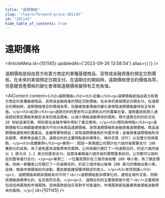 ```yaml
---
title: "遠期價格"
slug: "/learn/forward-price-101145"
id: "101145"
hide_table_of_contents: true
---
```



# 遠期價格

<ArticleMeta id={101145} updatedAt={'2023-09-26 13:58:54'} alias={`[]`} />
<div className='border-solid border-b border-t-0 my-4 border-[var(--ifm-color-gray-300)]' />

遠期價格是指由買方和賣方商定的某種基礎商品、貨幣或金融資產的預定交割價格，在未來的某個預定日期支付。在遠期合約開始時，遠期價格使合約價值為零，但基礎資產價格的變化會導致遠期價格變得有正有負值。

<AIContent content={`<h2>遠期價格</h2><h3>定義</h3><p>遠期價格是指由買方和賣方商定的某種基礎商品、貨幣或金融資產的預定交割價格，在未來的某個預定日期支付。在遠期合約開始時，遠期價格使合約價值為零，但基礎資產價格的變化會導致遠期價格變得有正有負值。</p><h3>起源</h3><p>遠期合約的歷史可以追溯到古代的農業社會，當時農民和商人通過提前商定價格來鎖定未來的商品價格，以減少價格波動帶來的風險。現代遠期合約的形式在 20 世紀逐漸完善，特別是在金融市場中得到了廣泛應用。</p><h3>類別與特點</h3><p>遠期價格可以根據基礎資產的不同分為商品遠期價格、貨幣遠期價格和金融資產遠期價格。商品遠期價格通常用於農產品、金屬等實物商品；貨幣遠期價格用於外匯市場；金融資產遠期價格則涉及股票、債券等金融工具。遠期合約的主要特點是非標準化、場外交易（OTC）以及雙方信用風險。</p><h3>具體案例</h3><p>案例一：假設一家美國公司預計在六個月後需要支付 100 萬歐元的貨款。為了避免匯率波動帶來的風險，公司與銀行簽訂了一份遠期合約，約定六個月後以 1 歐元兑 1.2 美元的匯率支付。這意味着無論六個月後的實際匯率如何，公司都可以按約定的匯率進行支付。</p><p>案例二：一位農民預計在三個月後收穫 100 噸小麥。為了鎖定價格，他與一家糧食公司簽訂了一份遠期合約，約定三個月後以每噸 200 美元的價格出售小麥。這樣，無論市場價格如何波動，農民都能確保獲得穩定的收入。</p><h3>常見問題</h3><p>1. 遠期價格與期貨價格有何不同？<br/>遠期價格是非標準化的，通常在場外交易，而期貨價格是標準化的，在交易所交易。</p><p>2. 遠期合約的主要風險是什麼？<br/>主要風險包括信用風險和市場風險。信用風險是指交易對手可能違約，市場風險是指基礎資產價格波動帶來的風險。</p>`} id={101145} />
